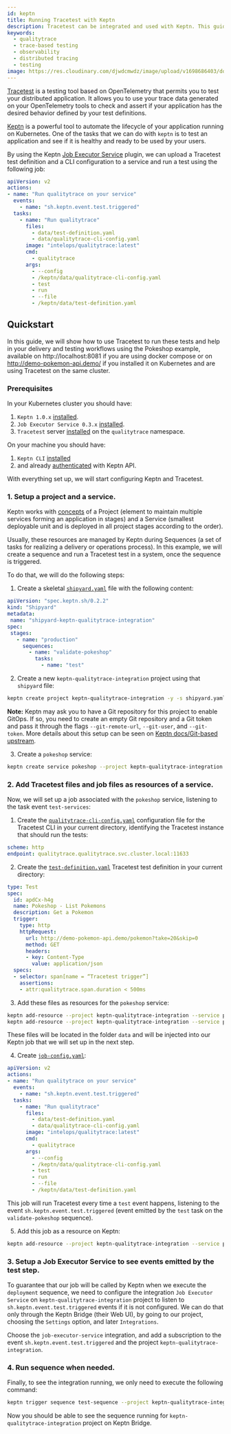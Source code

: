 ```yaml
---
id: keptn
title: Running Tracetest with Keptn
description: Tracetest can be integrated and used with Keptn. This guide shows running Tracetest tests from Keptn.
keywords:
  - qualitytrace
  - trace-based testing
  - observability
  - distributed tracing
  - testing
image: https://res.cloudinary.com/djwdcmwdz/image/upload/v1698686403/docs/Blog_Thumbnail_14_rsvkmo.jpg
---
```


[Tracetest](https://qualitytrace.io/) is a testing tool based on OpenTelemetry that permits you to test your distributed application. It allows you to use your trace data generated on your OpenTelemetry tools to check and assert if your application has the desired behavior defined by your test definitions.

[Keptn](https://keptn.sh/) is a powerful tool to automate the lifecycle of your application running on Kubernetes. One of the tasks that we can do with `keptn` is to test an application and see if it is healthy and ready to be used by your users.

By using the Keptn [Job Executor Service](https://github.com/keptn-contrib/job-executor-service) plugin, we can upload a Tracetest test definition and a CLI configuration to a service and run a test using the following job:

```yaml
apiVersion: v2
actions:
- name: "Run qualitytrace on your service"
  events:
    - name: "sh.keptn.event.test.triggered"
  tasks:
    - name: "Run qualitytrace"
      files:
        - data/test-definition.yaml
        - data/qualitytrace-cli-config.yaml
      image: "intelops/qualitytrace:latest"
      cmd:
        - qualitytrace
      args:
        - --config
        - /keptn/data/qualitytrace-cli-config.yaml
        - test
        - run
        - --file
        - /keptn/data/test-definition.yaml

```

## Quickstart

In this guide, we will show how to use Tracetest to run these tests and help in your delivery and testing workflows using the Pokeshop example, available on http://localhost:8081 if you are using docker compose or on http://demo-pokemon-api.demo/ if you installed it on Kubernetes and are using Tracetest on the same cluster.

### Prerequisites

In your Kubernetes cluster you should have:

1. `Keptn 1.0.x` [installed](https://keptn.sh/docs/1.0.x/install/).
2. `Job Executor Service 0.3.x` [installed](https://github.com/keptn-contrib/job-executor-service/blob/main/docs/INSTALL.md).
3. `Tracetest` server [installed](https://docs.qualitytrace.io/deployment/kubernetes) on the `qualitytrace` namespace. 

On your machine you should have:

1. `Keptn CLI` [installed](https://keptn.sh/docs/1.0.x/install/cli-install/)
2. and already [authenticated](https://keptn.sh/docs/1.0.x/install/authenticate-cli-bridge/) with Keptn API.

With everything set up, we will start configuring Keptn and Tracetest.

### 1. Setup a project and a service.
 
Keptn works with [concepts](https://keptn.sh/docs/concepts/glossary/) of a Project (element to maintain multiple services forming an application in stages) and a Service (smallest deployable unit and is deployed in all project stages according to the order).

Usually, these resources are managed by Keptn during Sequences (a set of tasks for realizing a delivery or operations process). In this example, we will create a sequence and run a Tracetest test in a system, once the sequence is triggered.
 
To do that, we will do the following steps:

1. Create a skeletal [`shipyard.yaml`](https://github.com/intelops/qualitytrace/tree/main/examples/keptn-integration/shipyard.yaml) file with the following content:
```yaml
apiVersion: "spec.keptn.sh/0.2.2"
kind: "Shipyard"
metadata:
 name: "shipyard-keptn-qualitytrace-integration"
spec:
 stages:
   - name: "production"
     sequences:
       - name: "validate-pokeshop"
         tasks:
           - name: "test"
```

2. Create a new `keptn-qualitytrace-integration` project using that `shipyard` file:
```sh
keptn create project keptn-qualitytrace-integration -y -s shipyard.yaml
```
 
**Note:** Keptn may ask you to have a Git repository for this project to enable GitOps. If so, you need to create an empty Git repository and a Git token and pass it through the flags `--git-remote-url`, `--git-user`, and `--git-token`. More details about this setup can be seen on [Keptn docs/Git-based upstream](https://keptn.sh/docs/1.0.x/manage/git_upstream).
 
3. Create a `pokeshop` service:
```sh
keptn create service pokeshop --project keptn-qualitytrace-integration -y
```
 
### 2. Add Tracetest files and job files as resources of a service.
 
Now, we will set up a job associated with the `pokeshop` service, listening to the task event `test-services`:
 
1. Create the [`qualitytrace-cli-config.yaml`](https://github.com/intelops/qualitytrace/tree/main/examples/keptn-integration/qualitytrace-cli-config.yaml) configuration file for the Tracetest CLI in your current directory, identifying the Tracetest instance that should run the tests:
```yaml
scheme: http
endpoint: qualitytrace.qualitytrace.svc.cluster.local:11633
```

2. Create the [`test-definition.yaml`](https://github.com/intelops/qualitytrace/tree/main/examples/keptn-integration/test-definition.yaml) Tracetest test definition in your current directory:
```yaml
type: Test
spec:
  id: apdCx-h4g
  name: Pokeshop - List Pokemons
  description: Get a Pokemon
  trigger:
    type: http
    httpRequest:
      url: http://demo-pokemon-api.demo/pokemon?take=20&skip=0
      method: GET
      headers:
      - key: Content-Type
        value: application/json
  specs:
  - selector: span[name = “Tracetest trigger”]
    assertions:
    - attr:qualitytrace.span.duration < 500ms
```
 
3. Add these files as resources for the `pokeshop` service:
```sh
keptn add-resource --project keptn-qualitytrace-integration --service pokeshop --stage production --resource test-definition.yaml --resourceUri data/test-definition.yaml
keptn add-resource --project keptn-qualitytrace-integration --service pokeshop --stage production --resource qualitytrace-cli-config.yaml --resourceUri data/qualitytrace-cli-config.yaml
```

These files will be located in the folder `data` and will be injected into our Keptn job that we will set up in the next step.

4. Create [`job-config.yaml`](https://github.com/intelops/qualitytrace/tree/main/examples/keptn-integration/job-config.yaml):
```yaml
apiVersion: v2
actions:
- name: "Run qualitytrace on your service"
  events:
    - name: "sh.keptn.event.test.triggered"
  tasks:
    - name: "Run qualitytrace"
      files:
        - data/test-definition.yaml
        - data/qualitytrace-cli-config.yaml
      image: "intelops/qualitytrace:latest"
      cmd:
        - qualitytrace
      args:
        - --config
        - /keptn/data/qualitytrace-cli-config.yaml
        - test
        - run
        - --file
        - /keptn/data/test-definition.yaml
```

This job will run Tracetest every time a `test` event happens, listening to the event `sh.keptn.event.test.triggered` (event emitted by the `test` task on the `validate-pokeshop` sequence).

5. Add this job as a resource on Keptn:
```sh
keptn add-resource --project keptn-qualitytrace-integration --service pokeshop --stage production --resource job-config.yaml --resourceUri job/config.yaml
```
 
### 3. Setup a Job Executor Service to see events emitted by the test step.
 
To guarantee that our job will be called by Keptn when we execute the `deployment` sequence, we need to configure the integration `Job Executor Service` on `keptn-qualitytrace-integration` project to listen to `sh.keptn.event.test.triggered` events if it is not configured. We can do that only through the Keptn Bridge (their Web UI), by going to our project, choosing the `Settings` option, and later `Integrations`.
 
Choose the `job-executor-service` integration, and add a subscription to the event `sh.keptn.event.test.triggered` and the project `keptn-qualitytrace-integration`.
 
### 4. Run sequence when needed.
 
Finally, to see the integration running, we only need to execute the following command:
```sh
keptn trigger sequence test-sequence --project keptn-qualitytrace-integration --service pokeshop --stage production
```

Now you should be able to see the sequence running for `keptn-qualitytrace-integration` project on Keptn Bridge.
